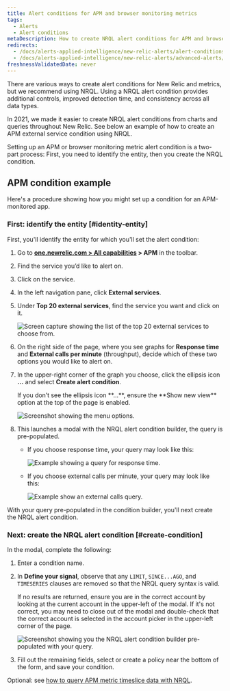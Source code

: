 ```yaml
---
title: Alert conditions for APM and browser monitoring metrics
tags:
  - Alerts  
  - Alert conditions
metaDescription: How to create NRQL alert conditions for APM and browser monitoring metrics.
redirects:
  - /docs/alerts-applied-intelligence/new-relic-alerts/alert-conditions/apm-metric-alert-conditions
  - /docs/alerts-applied-intelligence/new-relic-alerts/advanced-alerts/other-condition-types/apm-metric-alert-conditions
freshnessValidatedDate: never
---
```


There are various ways to create alert conditions for New Relic <InlinePopover type="apm"/> and <InlinePopover type="browser"/> metrics, but we recommend using NRQL. Using a NRQL alert condition provides additional controls, improved detection time, and consistency across all data types.

In 2021, we made it easier to create NRQL alert conditions from charts and queries throughout New Relic. See below an example of how to create an APM external service condition using NRQL.

Setting up an APM or browser monitoring metric alert condition is a two-part process: First, you need to identify the entity, then you create the NRQL condition.

## APM condition example

Here's a procedure showing how you might set up a condition for an APM-monitored app.

### First: identify the entity [#identity-entity]

First, you'll identify the entity for which you'll set the alert condition:

1. Go to <DNT>**[one.newrelic.com > All capabilities](https://one.newrelic.com/all-capabilities) > APM**</DNT> in the toolbar.
2. Find the service you’d like to alert on.
3. Click on the service.
4. In the left navigation pane, click <DNT>**External services**</DNT>.
5. Under <DNT>**Top 20 external services**</DNT>, find the service you want and click on it.

   <img
     title="top-twenty.png"
     alt="Screen capture showing the list of the top 20 external services to choose from."
     src="/images/accounts_screenshot-full_top-twenty.webp"
   />
6. On the right side of the page, where you see graphs for <DNT>**Response time**</DNT> and <DNT>**External calls per minute**</DNT> (throughput), decide which of these two options you would like to alert on.
7. In the upper-right corner of the graph you choose, click the ellipsis icon <DNT>**...**</DNT> and select <DNT>**Create alert condition**</DNT>.

   <Callout variant="tip">
     If you don’t see the ellipsis icon <DNT>**...**</DNT>, ensure the <DNT>**Show new view**</DNT> option at the top of the page is enabled.
   </Callout>

   <img
     title="external_service_graph.png"
     alt="Screenshot showing the menu options."
     src="/images/accounts_screenshot-full_external-service-graph.webp"
   />
8. This launches a modal with the NRQL alert condition builder, the query is pre-populated.

   * If you choose response time, your query may look like this:

     <img
       title="response_time_query.png"
       alt="Example showing a query for response time."
       src="/images/accounts_screenshot-full_response-time-query.webp"
     />
   * If you choose external calls per minute, your query may look like this:

     <img
       title="external-calls-query.png"
       alt="Example show an external calls query."
       src="/images/accounts_screenshot-full_external-calls-query.webp"
     />

With your query pre-populated in the condition builder, you'll next create the NRQL alert condition.

### Next: create the NRQL alert condition [#create-condition]

In the modal, complete the following:

1. Enter a condition name.
2. In <DNT>**Define your signal**</DNT>, observe that any `LIMIT`, `SINCE...AGO`, and `TIMESERIES` clauses are removed so that the NRQL query syntax is valid.

   <Callout variant="tip">
     If no results are returned, ensure you are in the correct account by looking at the current account in the upper-left of the modal.
     If it's not correct, you may need to close out of the modal and double-check that the correct account is selected in the account picker in the upper-left corner of the page.
   </Callout>

   <img
     title="nrql_condition_builder_modal.png"
     alt="Screenshot showing you the NRQL alert condition builder pre-populated with your query."
     src="/images/accounts_screenshot-full_nrql-condition-builder-modal.webp"
   />
3. Fill out the remaining fields, select or create a policy near the bottom of the form, and save your condition.

Optional: see [how to query APM metric timeslice data with NRQL](/docs/query-your-data/nrql-new-relic-query-language/nrql-query-tutorials/query-apm-metric-timeslice-data-nrql#timeslice-conversion).